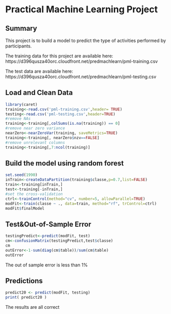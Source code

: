 # Practical Machine Learning Project

## Summary

This project is to build a model to predict the type of activities performed by participants.

The training data for this project are available here:
https://d396qusza40orc.cloudfront.net/predmachlearn/pml-training.csv

The test data are available here:
https://d396qusza40orc.cloudfront.net/predmachlearn/pml-testing.csv

## Load and Clean Data

```r
library(caret)
training<-read.csv('pml-training.csv',header= TRUE)
testing<-read.csv('pml-testing.csv',header=TRUE)
#remove NAs
training<-training[,colSums(is.na(training)) == 0]
#remove near zero variance
nearZero<-nearZeroVar(training, saveMetrics=TRUE)
training<-training[, nearZero$nzv==FALSE]
#remove unrelevant columns
training<-training[,7:ncol(training)]
```

## Build the model using random forest

```r
set.seed(1990)
inTrain<-createDataPartition(training$classe,p=0.7,list=FALSE)
train<-training[inTrain,]
test<-training[-inTrain,]
#set the cross-validation
ctrl<-trainControl(method="cv", number=5, allowParallel=TRUE)
modFit<-train(classe ~ ., data=train, method="rf", trControl=ctrl)
modFit$finalModel
```

## Test&Out-of-Sample Error

```r
testingPredict<-predict(modFit, test)
cm<-confusionMatrix(testingPredict,test$classe)
cm
outError<-1-sum(diag(cm$table))/sum(cm$table)
outError
```
The out of sample error is less than 1%

## Predictions

```r
predict20 <- predict(modFit, testing)
print( predict20 )
```
The results are all correct